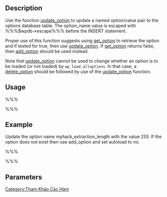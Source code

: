 {{Nháp}}{{Vietnamese_Category}}
== Description ==

Use the function [[Function_Reference/update_option|update_option]] to update a named option/value pair to the options database table. The option_name value is escaped with %%%$wpdb->escape%%% before the INSERT statement.

Proper use of this function suggests using [[Function_Reference/get_option|get_option]] to retrieve the option and if tested for true, then use [[Function_Reference/update_option|update_option]].  If [[Function_Reference/get_option|get_option]] returns false, then [[Function Reference/add option|add_option]] should be used instead.

Note that [[Function_Reference/update_option|update_option]] cannot be used to change whether an option is to be loaded (or not loaded) by <tt>wp_load_alloptions</tt>.  In that case, a [[Function_Reference/delete_option|delete_option]] should be followed by use of the [[Function_Reference/update_option|update_option]] function.
  
== Usage ==
%%%<?php update_option('option_name', 'newvalue'); ?>%%%

== Example ==
Update the option name myhack_extraction_length with the value 255.  If the option does not exist then use add_option and set autoload to no.

%%%<?php
$option_name = 'myhack_extraction_length' ; 
$newvalue = '255' ;
  if ( get_option($option_name) ) {
    update_option($option_name, $newvalue);
  } else {
    $deprecated=' ';
    $autoload='no';
    add_option($option_name, $newvalue, $deprecated, $autoload);
  }
?>%%%

== Parameters ==
{{Parameter|option_name|string|Name of the option to update. A list of valid default options to update can be found at the [[Option Reference]].}}
{{Parameter|newvalue|string|The NEW value for this option name. This value can be a string, an array, an object or a serialized value.}}

[[Category:Tham Khảo Các Hàm]]

{{Copyedit}}